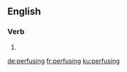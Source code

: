 ==English==

===Verb===
{{head|en|present participle}}

# {{present participle of|perfuse|lang=en}}

[[de:perfusing]]
[[fr:perfusing]]
[[ku:perfusing]]